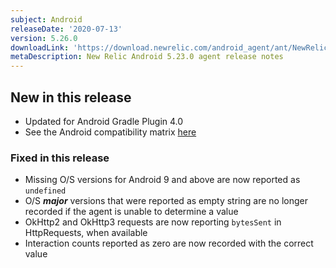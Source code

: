 ```yaml
---
subject: Android
releaseDate: '2020-07-13'
version: 5.26.0
downloadLink: 'https://download.newrelic.com/android_agent/ant/NewRelic_Android_Agent_5.26.0.zip'
metaDescription: New Relic Android 5.23.0 agent release notes
---
```


## New in this release

* Updated for Android Gradle Plugin 4.0
* See the Android compatibility matrix [here](https://docs.newrelic.com/docs/mobile-monitoring/new-relic-mobile-android/get-started/new-relic-android-compatibility-requirements#h2-agent-and-gradle-compatibility)

### Fixed in this release

* Missing O/S versions for Android 9 and above are now reported as `undefined`
* O/S **_major_** versions that were reported as empty string are no longer recorded if the agent is unable to determine a value
* OkHttp2 and OkHttp3 requests are now reporting `bytesSent` in HttpRequests, when available
* Interaction counts reported as zero are now recorded with the correct value
